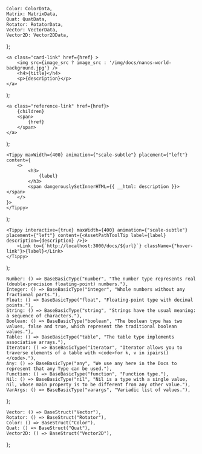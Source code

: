 



	Color: ColorData,
	Matrix: MatrixData,
	Quat: QuatData,
	Rotator: RotatorData,
	Vector: VectorData,
	Vector2D: Vector2DData,
};

<!-- Square Card Link -->
	<a class="card-link" href={href} >
		<img src={image_src ? image_src : '/img/docs/nanos-world-background.jpg'} />
		<h4>{title}</h4>
		<p>{description}</p>
	</a>
);

	<a class="reference-link" href={href}>
		{children}
		<span>
			{href}
		</span>
	</a>
);

<!-- Generic Base Basic Type component -->
	<Tippy maxWidth={400} animation={"scale-subtle"} placement={"left"} content={
		<>
			<h3>
				{label}
			</h3>
			<span dangerouslySetInnerHTML={{ __html: description }}></span>
		</>
	}>
	</Tippy>
);

<!-- Define Tippy Generic Link component -->
	<Tippy interactive={true} maxWidth={400} animation={"scale-subtle"} placement={"left"} content={<AssetPathToolTip label={label} description={description} />}>
		<Link to={`http://localhost:3000/docs/${url}`} className={"hover-link"}>{label}</Link>
	</Tippy>
);

<!-- Defines Basic Types components -->
	Number: () => BaseBasicType("number", "The number type represents real (double-precision floating-point) numbers."),
	Integer: () => BaseBasicType("integer", "Whole numbers without any fractional parts."),
	Float: () => BaseBasicType("float", "Floating-point type with decimal points."),
	String: () => BaseBasicType("string", "Strings have the usual meaning: a sequence of characters."),
	Boolean: () => BaseBasicType("boolean", "The boolean type has two values, false and true, which represent the traditional boolean values."),
	Table: () => BaseBasicType("table", "The table type implements associative arrays."),
	Iterator: () => BaseBasicType("iterator", "Iterator allows you to traverse elements of a table with <code>for k, v in ipairs()</code>."),
	Any: () => BaseBasicType("any", "We use any here in the Docs to represent that any Type can be used."),
	Function: () => BaseBasicType("function", "Function type."),
	Nil: () => BaseBasicType("nil", "Nil is a type with a single value, nil, whose main property is to be different from any other value."),
	VarArgs: () => BaseBasicType("varargs", "Variadic list of values."),
};

<!-- Defines Struct Types components -->
	Vector: () => BaseStruct("Vector"),
	Rotator: () => BaseStruct("Rotator"),
	Color: () => BaseStruct("Color"),
	Quat: () => BaseStruct("Quat"),
	Vector2D: () => BaseStruct("Vector2D"),
};
